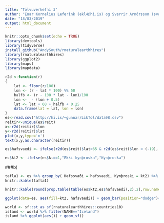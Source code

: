 ```yaml
---
title: "Tölvuverkefni 3"
author: "Enar Kornelius Leferink (ekl4@hi.is) og Sverrir Arnórsson (sva19@hi.is)"
date: "18/03/2019"
output: html_document
---
```


```r
knitr::opts_chunk$set(echo = TRUE)
library(devtools)
library(tidyverse)
install_github("AndySouth/rnaturalearthhires")
library(rnaturalearthhires)
library(ggplot2)
library(maps)
library(mapdata)
```

```r
r2d <-function(r)
{
    lat <- floor(r/100)
    lon <- (r - lat * 100) %% 50
    halfb <- (r - 100 * lat - lon)/100
    lon <-  - (lon + 0.5)
    lat <- lat + 60 + halfb + 0.25
    data.frame(lat = lat, lon = lon)
}
es<-read.csv("http://hi.is/~gunnar/LikTol/data98.csv")
reitir<-unique(es$reit)
x<-r2d(reitir)$lon
y<-r2d(reitir)$lat
plot(x,y,type='n')
text(x,y,as.character(reitir))
```
```r
es$hafsvaedi <- ifelse(r2d(es$reit)$lat<65 & r2d(es$reit)$lon < (-19), "SV", ifelse(r2d(es$reit)$lat>65 & r2d(es$reit)$lon <(-19), "NV", ifelse(r2d(es$reit)$lat>65 & r2d(es$reit)$lon >(-19), "NA","SA")))

es$kt2 <- ifelse(es$kt==1,"Ekki kynþroska","Kynþroska")
```
###b)
```r
tafla1 <- es %>% group_by( Hafssvæði = hafsvaedi, Kynþroski = kt2) %>% summarize(Fjöldi=n())
knitr::kable(tafla1)

knitr::kable(round(prop.table(table(es$kt2,es$hafsvaedi),2),2),row.names=TRUE)

ggplot(data=es, aes(fill=kt2, hafsvaedi)) + geom_bar(position="dodge")+ xlab("Hafsvæði") + ylab("Fjöldi") + labs(fill="Kynþroski")
```

```r
world <- sf::st_as_sf(rnaturalearthhires::countries10)
island <- world %>% filter(NAME=="Iceland")
island %>% ggplot(aes()) + geom_sf()

```

